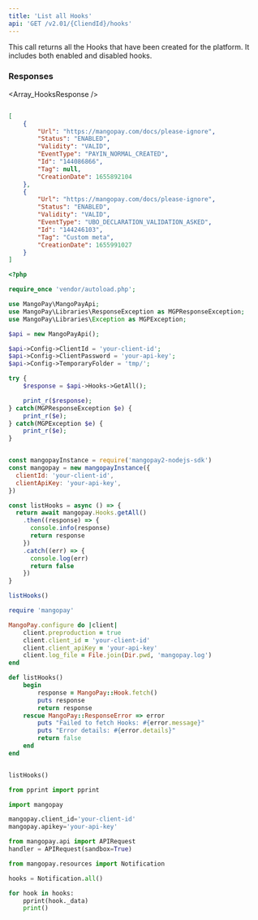 ```yaml
---
title: 'List all Hooks'  
api: 'GET /v2.01/{CliendId}/hooks'  
---
```


  

This call returns all the Hooks that have been created for the platform. It includes both enabled and disabled hooks.  

### Responses  

<AccordionGroup><Accordion title="200">  

<Array_HooksResponse /></Accordion></AccordionGroup>  

<ResponseExample>  

```json 200  

[
    {
        "Url": "https://mangopay.com/docs/please-ignore",
        "Status": "ENABLED",
        "Validity": "VALID",
        "EventType": "PAYIN_NORMAL_CREATED",
        "Id": "144086866",
        "Tag": null,
        "CreationDate": 1655892104
    },
    {
        "Url": "https://mangopay.com/docs/please-ignore",
        "Status": "ENABLED",
        "Validity": "VALID",
        "EventType": "UBO_DECLARATION_VALIDATION_ASKED",
        "Id": "144246103",
        "Tag": "Custom meta",
        "CreationDate": 1655991027
    }
]  

 ```  

</ResponseExample>  

<RequestExample>  
  
```php PHP  
<?php 

require_once 'vendor/autoload.php';

use MangoPay\MangoPayApi;
use MangoPay\Libraries\ResponseException as MGPResponseException;
use MangoPay\Libraries\Exception as MGPException;

$api = new MangoPayApi();

$api->Config->ClientId = 'your-client-id';
$api->Config->ClientPassword = 'your-api-key';
$api->Config->TemporaryFolder = 'tmp/';

try {
    $response = $api->Hooks->GetAll();

    print_r($response);
} catch(MGPResponseException $e) {
    print_r($e);
} catch(MGPException $e) {
    print_r($e);
}  
```  

  
```javascript NodeJS  

const mangopayInstance = require('mangopay2-nodejs-sdk')
const mangopay = new mangopayInstance({
  clientId: 'your-client-id',
  clientApiKey: 'your-api-key',
})

const listHooks = async () => {
  return await mangopay.Hooks.getAll()
    .then((response) => {
      console.info(response)
      return response
    })
    .catch((err) => {
      console.log(err)
      return false
    })
}

listHooks()  
```  

  
```ruby Ruby  
require 'mangopay'

MangoPay.configure do |client|
    client.preproduction = true
    client.client_id = 'your-client-id'
    client.client_apiKey = 'your-api-key'
    client.log_file = File.join(Dir.pwd, 'mangopay.log')
end

def listHooks()
    begin
        response = MangoPay::Hook.fetch()
        puts response
        return response
    rescue MangoPay::ResponseError => error
        puts "Failed to fetch Hooks: #{error.message}"
        puts "Error details: #{error.details}"
        return false
    end
end


listHooks()  
```  

  
```python Python  
from pprint import pprint

import mangopay

mangopay.client_id='your-client-id'
mangopay.apikey='your-api-key'

from mangopay.api import APIRequest
handler = APIRequest(sandbox=True)

from mangopay.resources import Notification

hooks = Notification.all()

for hook in hooks:
    pprint(hook._data)
    print()  
```  

  
</RequestExample>